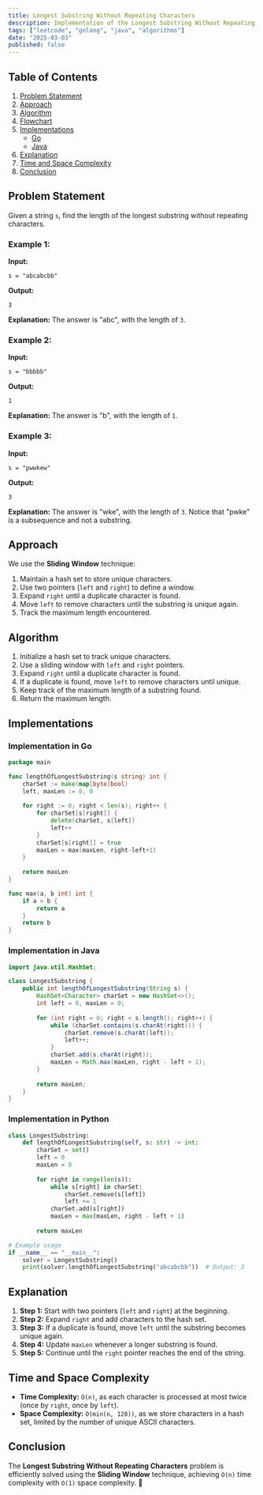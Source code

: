 ```yaml
---
title: Longest Substring Without Repeating Characters
description: Implementation of the Longest Substring Without Repeating Characters algorithm with Go and Java.
tags: ["leetcode", "golang", "java", "algorithms"]
date: "2025-03-03"
published: false
---
```


## Table of Contents

1. [Problem Statement](#problem-statement)
2. [Approach](#approach)
3. [Algorithm](#algorithm)
4. [Flowchart](#flowchart)
5. [Implementations](#implementations)
   - [Go](#implementation-in-go)
   - [Java](#implementation-in-java)
6. [Explanation](#explanation)
7. [Time and Space Complexity](#time-and-space-complexity)
8. [Conclusion](#conclusion)

## Problem Statement

Given a string `s`, find the length of the longest substring without repeating characters.

### Example 1:

**Input:**
```
s = "abcabcbb"
```
**Output:**
```
3
```
**Explanation:** The answer is "abc", with the length of `3`.

### Example 2:

**Input:**
```
s = "bbbbb"
```
**Output:**
```
1
```
**Explanation:** The answer is "b", with the length of `1`.

### Example 3:

**Input:**
```
s = "pwwkew"
```
**Output:**
```
3
```
**Explanation:** The answer is "wke", with the length of `3`. Notice that "pwke" is a subsequence and not a substring.

## Approach

We use the **Sliding Window** technique:

1. Maintain a hash set to store unique characters.
2. Use two pointers (`left` and `right`) to define a window.
3. Expand `right` until a duplicate character is found.
4. Move `left` to remove characters until the substring is unique again.
5. Track the maximum length encountered.

## Algorithm

1. Initialize a hash set to track unique characters.
2. Use a sliding window with `left` and `right` pointers.
3. Expand `right` until a duplicate character is found.
4. If a duplicate is found, move `left` to remove characters until unique.
5. Keep track of the maximum length of a substring found.
6. Return the maximum length.

## Implementations

### Implementation in Go

```go
package main

func lengthOfLongestSubstring(s string) int {
    charSet := make(map[byte]bool)
    left, maxLen := 0, 0
    
    for right := 0; right < len(s); right++ {
        for charSet[s[right]] {
            delete(charSet, s[left])
            left++
        }
        charSet[s[right]] = true
        maxLen = max(maxLen, right-left+1)
    }
    
    return maxLen
}

func max(a, b int) int {
    if a > b {
        return a
    }
    return b
}
```

### Implementation in Java

```java
import java.util.HashSet;

class LongestSubstring {
    public int lengthOfLongestSubstring(String s) {
        HashSet<Character> charSet = new HashSet<>();
        int left = 0, maxLen = 0;
        
        for (int right = 0; right < s.length(); right++) {
            while (charSet.contains(s.charAt(right))) {
                charSet.remove(s.charAt(left));
                left++;
            }
            charSet.add(s.charAt(right));
            maxLen = Math.max(maxLen, right - left + 1);
        }
        
        return maxLen;
    }
}
```

### Implementation in Python

```python
class LongestSubstring:
    def lengthOfLongestSubstring(self, s: str) -> int:
        charSet = set()
        left = 0
        maxLen = 0
        
        for right in range(len(s)):
            while s[right] in charSet:
                charSet.remove(s[left])
                left += 1
            charSet.add(s[right])
            maxLen = max(maxLen, right - left + 1)
        
        return maxLen

# Example usage
if __name__ == "__main__":
    solver = LongestSubstring()
    print(solver.lengthOfLongestSubstring("abcabcbb"))  # Output: 3
```


## Explanation

1. **Step 1:** Start with two pointers (`left` and `right`) at the beginning.
2. **Step 2:** Expand `right` and add characters to the hash set.
3. **Step 3:** If a duplicate is found, move `left` until the substring becomes unique again.
4. **Step 4:** Update `maxLen` whenever a longer substring is found.
5. **Step 5:** Continue until the `right` pointer reaches the end of the string.

## Time and Space Complexity

- **Time Complexity:** `O(n)`, as each character is processed at most twice (once by `right`, once by `left`).
- **Space Complexity:** `O(min(n, 128))`, as we store characters in a hash set, limited by the number of unique ASCII characters.

## Conclusion

The **Longest Substring Without Repeating Characters** problem is efficiently solved using the **Sliding Window** technique, achieving `O(n)` time complexity with `O(1)` space complexity. 🚀

